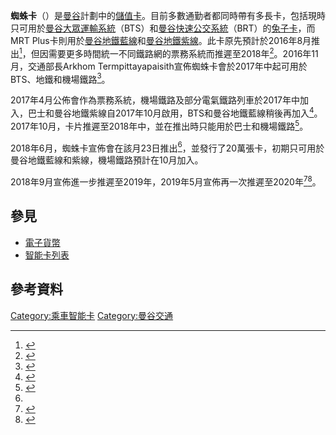 {{Infobox electronic payment
|image=              <!-- 檔案不存在 Mangmoom_Card.png ，可從英文維基百科取得 -->
|name=               蜘蛛卡<br />{{lang|en|Mangmoom}}
|location=           {{THA}}
|launched=           {{Start date and age|2018|6|23}}<ref>{{cite web|title=Mangmoom Cards Creep Forward, Minus a Few Legs|url=http://www.khaosodenglish.com/news/transpo/2018/06/14/mangmoom-cards-creep-forward-minus-a-few-legs|last=Charuvastra|first=Teeranai|website=Khaosod English|date=2018-06-14|access-date=2018-06-15|archive-date=2021-03-09|archive-url=https://web.archive.org/web/20210309003301/https://www.khaosodenglish.com/news/transpo/2018/06/14/mangmoom-cards-creep-forward-minus-a-few-legs/|dead-url=no}}</ref>
|service_1=          [[曼谷地鐵|曼谷地鐵]]
|service_2=          ''[[蘇凡納布機場捷運|機場捷運]]''
|service_3=          ''[[曼谷大眾運輸系統|曼谷巴士]]''
|sales_location_1=   曼谷地鐵售票處
|currency=           [[泰銖|泰銖]]
|stored_value=       <!-- Local name used, where applicable -->
|credit_expiry=      5年
|minimum_credit=     TH฿100
|maximum_credit=     TH฿5,000
|automatic_recharge= Mangmoom Topup
|unlimited_use=      每月旅遊卡
|variant_1=          優惠卡
|variant_2=          泰國遊客通
|technology_1=       [[非接觸式智能卡|非接觸式智能卡]]、[[近場通訊|NFC]]
|operator=           {{link-en|泰國大眾快速交通局|Mass Rapid Transit Authority of Thailand}}<br>{{link-en|曼谷大眾交通局|Bangkok Mass Transit Authority}}<br>大都會交通有限公司
|manager=            {{link-en|交通部 (泰國)|Ministry of Transport (Thailand)}}
|homepage=           [http://www.mangmoom.co.th Mangmoom]
|note=                ''* 預計''
}}

'''蜘蛛卡'''（{{lang-en|Mangmoom Card}}）是[[曼谷|曼谷]]計劃中的[[儲值卡|儲值卡]]。目前多數通勤者都同時帶有多長卡，包括現時只可用於[[曼谷大眾運輸系統|曼谷大眾運輸系統]]（BTS）和[[曼谷快速公交系統|曼谷快速公交系統]]（BRT）的[[兔子卡|兔子卡]]，而MRT Plus卡則用於[[曼谷地鐵藍線|曼谷地鐵藍線]]和[[曼谷地鐵紫線|曼谷地鐵紫線]]。此卡原先預計於2016年8月推出<ref name=":0">{{Cite web|url=http://bangkok.coconuts.co/2016/06/10/first-look-mangmoom-card-only-all-one-public-transport-card-youll-need|title=First look at Mangmoom Card, only all-in-one public transport card you’ll need|last=|first=|date=2016-06-10|website=Coconuts Bangkok|publisher=|access-date=2016-09-11|archive-date=2016-12-11|archive-url=https://web.archive.org/web/20161211054407/http://bangkok.coconuts.co/2016/06/10/first-look-mangmoom-card-only-all-one-public-transport-card-youll-need|dead-url=no}}</ref>，但因{{link-en|交通及運輸政策規劃辦公室|Office of Transport and Traffic Policy and Planning}}需要更多時間統一不同鐵路網的票務系統而推遲至2018年<ref>{{Cite web|url=http://bangkok.coconuts.co/2016/06/23/hopes-dashed-mangmoom-all-one-transportation-card-delayed-indefinitely|title=Hopes dashed as Mangmoom all-in-one transportation card delayed indefinitely|last=|first=|date=2016-06-23|website=Coconuts Bangkok|publisher=|access-date=2016-09-11|archive-date=2016-11-06|archive-url=https://web.archive.org/web/20161106154249/https://bangkok.coconuts.co/2016/06/23/hopes-dashed-mangmoom-all-one-transportation-card-delayed-indefinitely|dead-url=no}}</ref>。2016年11月，交通部長Arkhom Termpittayapaisith宣佈蜘蛛卡會於2017年中起可用於BTS、地鐵和機場鐵路<ref>{{Cite news|url=http://www.bangkokpost.com/news/general/1124340/single-ticketing-system-for-bangkok-trains-in-mid-2017|title=Single ticketing system for Bangkok trains in mid-2017|last=|first=|date=|work=|newspaper=Bangkok Post|access-date=2016-11-02|via=}}</ref>。

2017年4月公佈{{link-en|泰國大眾快速交通局|Mass Rapid Transit Authority of Thailand|MRTA}}會作為票務系統{{link-en|清算所|Clearing house (finance)}}，機場鐵路及部分電氣鐵路列車於2017年中加入，巴士和曼谷地鐵紫線自2017年10月啟用，BTS和曼谷地鐵藍線稍後再加入<ref>{{Cite news|url=http://www.bangkokpost.com/news/general/1227044/mrta-to-be-single-ticket-clearing-house|title=MRTA to be single ticket 'clearing house'|work=Bangkok Post|access-date=2017-04-07}}</ref>。2017年10月，卡片推遲至2018年中，並在推出時只能用於巴士和機場鐵路<ref>{{Cite news|url=https://www.bangkokpost.com/news/transport/1344914/spider-cards-to-crawl-out-from-next-june|title='Spider' cards to crawl out from next June|work=Bangkok Post|access-date=2017-11-12}}</ref>。

2018年6月，蜘蛛卡宣佈會在該月23日推出<ref name=":0" />，並發行了20萬張卡，初期只可用於曼谷地鐵藍線和紫線，機場鐵路預計在10月加入。

2018年9月宣佈進一步推遲至2019年，2019年5月宣佈再一次推遲至2020年<ref>{{Cite web |url=http://www.khaosodenglish.com/news/bangkok/2018/09/28/believe-it-or-not-mangmoom-cards-coming-to-buses-official/ |title=存档副本 |access-date=2020-08-29 |archive-date=2021-03-09 |archive-url=https://web.archive.org/web/20210309134421/https://www.khaosodenglish.com/news/bangkok/2018/09/28/believe-it-or-not-mangmoom-cards-coming-to-buses-official/ |dead-url=no }}</ref><ref>{{cite news|url=https://www.bangkokpost.com/learning/easy/1683156/mangmoom-card-debut-postponed-again|title=Mangmoom card debut postponed again|publisher=Bangkok Post|date=2019-05-24}}</ref>。

== 參見 ==
* [[電子貨幣|電子貨幣]]
* [[智能卡列表|智能卡列表]]

== 參考資料 ==
{{Reflist}}
{{曼谷公共運輸}}

[[Category:乘車智能卡|Category:乘車智能卡]]
[[Category:曼谷交通|Category:曼谷交通]]